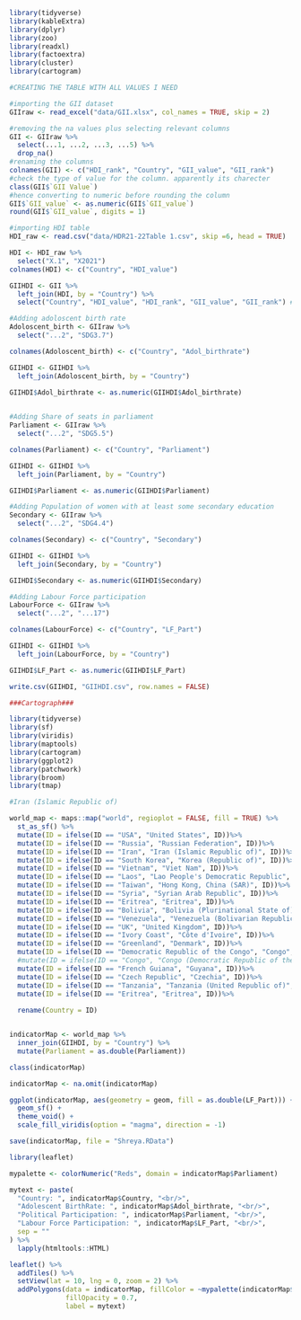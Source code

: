 ```r
library(tidyverse)
library(kableExtra)
library(dplyr)
library(zoo)
library(readxl)
library(factoextra)
library(cluster)
library(cartogram)
```

```r
#CREATING THE TABLE WITH ALL VALUES I NEED

#importing the GII dataset
GIIraw <- read_excel("data/GII.xlsx", col_names = TRUE, skip = 2)

#removing the na values plus selecting relevant columns
GII <- GIIraw %>% 
  select(...1, ...2, ...3, ...5) %>% 
  drop_na()
#renaming the columns
colnames(GII) <- c("HDI_rank", "Country", "GII_value", "GII_rank")
#check the type of value for the column. apparently its charecter
class(GII$`GII Value`)
#hence converting to numeric before rounding the column
GII$`GII_value` <- as.numeric(GII$`GII_value`)
round(GII$`GII_value`, digits = 1)

#importing HDI table
HDI_raw <- read.csv("data/HDR21-22Table 1.csv", skip =6, head = TRUE)

HDI <- HDI_raw %>% 
  select("X.1", "X2021")
colnames(HDI) <- c("Country", "HDI_value")

GIIHDI <- GII %>% 
  left_join(HDI, by = "Country") %>% 
  select("Country", "HDI_value", "HDI_rank", "GII_value", "GII_rank") #rearranging columns
```
```r
#Adding adoloscent birth rate
Adoloscent_birth <- GIIraw %>% 
  select("...2", "SDG3.7")

colnames(Adoloscent_birth) <- c("Country", "Adol_birthrate")

GIIHDI <- GIIHDI %>% 
  left_join(Adoloscent_birth, by = "Country")

GIIHDI$Adol_birthrate <- as.numeric(GIIHDI$Adol_birthrate)
  
```

```r
#Adding Share of seats in parliament
Parliament <- GIIraw %>% 
  select("...2", "SDG5.5")

colnames(Parliament) <- c("Country", "Parliament")

GIIHDI <- GIIHDI %>% 
  left_join(Parliament, by = "Country")

GIIHDI$Parliament <- as.numeric(GIIHDI$Parliament)

```

```r
#Adding Population of women with at least some secondary education
Secondary <- GIIraw %>% 
  select("...2", "SDG4.4")

colnames(Secondary) <- c("Country", "Secondary")

GIIHDI <- GIIHDI %>% 
  left_join(Secondary, by = "Country")

GIIHDI$Secondary <- as.numeric(GIIHDI$Secondary)

```

```r
#Adding Labour Force participation
LabourForce <- GIIraw %>% 
  select("...2", "...17")

colnames(LabourForce) <- c("Country", "LF_Part")

GIIHDI <- GIIHDI %>% 
  left_join(LabourForce, by = "Country")

GIIHDI$LF_Part <- as.numeric(GIIHDI$LF_Part)

```

```r
write.csv(GIIHDI, "GIIHDI.csv", row.names = FALSE)
```

```r
###Cartograph###

library(tidyverse)
library(sf)
library(viridis)
library(maptools)
library(cartogram)
library(ggplot2)
library(patchwork)
library(broom)
library(tmap)
```

```r

#Iran (Islamic Republic of)

world_map <- maps::map("world", regioplot = FALSE, fill = TRUE) %>%
  st_as_sf() %>%
  mutate(ID = ifelse(ID == "USA", "United States", ID))%>%
  mutate(ID = ifelse(ID == "Russia", "Russian Federation", ID))%>%
  mutate(ID = ifelse(ID == "Iran", "Iran (Islamic Republic of)", ID))%>%
  mutate(ID = ifelse(ID == "South Korea", "Korea (Republic of)", ID))%>%
  mutate(ID = ifelse(ID == "Vietnam", "Viet Nam", ID))%>%
  mutate(ID = ifelse(ID == "Laos", "Lao People's Democratic Republic", ID))%>%
  mutate(ID = ifelse(ID == "Taiwan", "Hong Kong, China (SAR)", ID))%>%
  mutate(ID = ifelse(ID == "Syria", "Syrian Arab Republic", ID))%>%
  mutate(ID = ifelse(ID == "Eritrea", "Eritrea", ID))%>%
  mutate(ID = ifelse(ID == "Bolivia", "Bolivia (Plurinational State of)", ID))%>%
  mutate(ID = ifelse(ID == "Venezuela", "Venezuela (Bolivarian Republic of)", ID))%>%
  mutate(ID = ifelse(ID == "UK", "United Kingdom", ID))%>%
  mutate(ID = ifelse(ID == "Ivory Coast", "Côte d'Ivoire", ID))%>%
  mutate(ID = ifelse(ID == "Greenland", "Denmark", ID))%>%
  mutate(ID = ifelse(ID == "Democratic Republic of the Congo", "Congo", ID))%>%
  #mutate(ID = ifelse(ID == "Congo", "Congo (Democratic Republic of the)", ID))%>%
  mutate(ID = ifelse(ID == "French Guiana", "Guyana", ID))%>%
  mutate(ID = ifelse(ID == "Czech Republic", "Czechia", ID))%>%
  mutate(ID = ifelse(ID == "Tanzania", "Tanzania (United Republic of)", ID))%>%
  mutate(ID = ifelse(ID == "Eritrea", "Eritrea", ID))%>%
  
  rename(Country = ID)


indicatorMap <- world_map %>%
  inner_join(GIIHDI, by = "Country") %>%
  mutate(Parliament = as.double(Parliament))

class(indicatorMap)

indicatorMap <- na.omit(indicatorMap)

ggplot(indicatorMap, aes(geometry = geom, fill = as.double(LF_Part))) +
  geom_sf() +
  theme_void() +
  scale_fill_viridis(option = "magma", direction = -1)

save(indicatorMap, file = "Shreya.RData")


```

```r
library(leaflet)

mypalette <- colorNumeric("Reds", domain = indicatorMap$Parliament)

mytext <- paste(
  "Country: ", indicatorMap$Country, "<br/>",
  "Adolescent BirthRate: ", indicatorMap$Adol_birthrate, "<br/>",
  "Political Participation: ", indicatorMap$Parliament, "<br/>",
  "Labour Force Participation: ", indicatorMap$LF_Part, "<br/>",
  sep = ""
) %>%
  lapply(htmltools::HTML)

leaflet() %>%
  addTiles() %>%
  setView(lat = 10, lng = 0, zoom = 2) %>%
  addPolygons(data = indicatorMap, fillColor = ~mypalette(indicatorMap$Parliament), stroke = FALSE,
              fillOpacity = 0.7,
              label = mytext)
```





